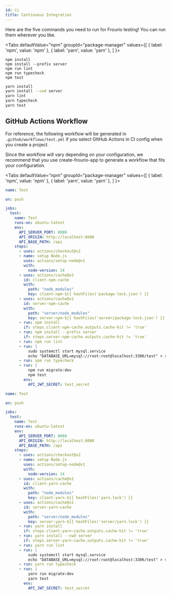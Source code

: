 ```yaml
---
id: ci
title: Continuous Integration
---
```


Here are the five commands you need to run for Frourio testing!
You can run them wherever you like.


<Tabs
  defaultValue="npm"
  groupId="package-manager"
  values={[
    { label: 'npm', value: 'npm' },
    { label: 'yarn', value: 'yarn' },
  ]
}>
<TabItem value="npm">

```
npm install
npm install --prefix server
npm run lint
npm run typecheck
npm test
```

</TabItem>
<TabItem value="yarn">

```sh
yarn install
yarn install --cwd server
yarn lint
yarn typecheck
yarn test
```

</TabItem>
</Tabs>

## GitHub Actions Workflow

For reference, the following workflow will be generated in `.github/workflows/test.yml` if you select GItHub Actions in CI config when you create a project.

Since the workflow will vary depending on your configuration, we recommend that you use create-frourio-app to generate a workflow that fits your configuration.

<Tabs
  defaultValue="npm"
  groupId="package-manager"
  values={[
    { label: 'npm', value: 'npm' },
    { label: 'yarn', value: 'yarn' },
  ]
}>
<TabItem value="npm">

```yml title=".github/workflows/test.yml"
name: Test

on: push

jobs:
  test:
    name: Test
    runs-on: ubuntu-latest
    env:
      API_SERVER_PORT: 8080
      API_ORIGIN: http://localhost:8080
      API_BASE_PATH: /api
    steps:
      - uses: actions/checkout@v2
      - name: setup Node.js
        uses: actions/setup-node@v1
        with:
          node-version: 14
      - uses: actions/cache@v2
        id: client-npm-cache
        with:
          path: "node_modules"
          key: client-npm-${{ hashFiles('package-lock.json') }}
      - uses: actions/cache@v2
        id: server-npm-cache
        with:
          path: "server/node_modules"
          key: server-npm-${{ hashFiles('server/package-lock.json') }}
      - run: npm install
        if: steps.client-npm-cache.outputs.cache-hit != 'true'
      - run: npm install --prefix server
        if: steps.server-npm-cache.outputs.cache-hit != 'true'
      - run: npm run lint
      - run: |
          sudo systemctl start mysql.service
          echo "DATABASE_URL=mysql://root:root@localhost:3306/test" > server/prisma/.env
      - run: npm run typecheck
      - run: |
          npm run migrate:dev
          npm test
        env:
          API_JWT_SECRET: test_secret
```

</TabItem>
<TabItem value="yarn">

```yml title=".github/workflows/test.yml"
name: Test

on: push

jobs:
  test:
    name: Test
    runs-on: ubuntu-latest
    env:
      API_SERVER_PORT: 8080
      API_ORIGIN: http://localhost:8080
      API_BASE_PATH: /api
    steps:
      - uses: actions/checkout@v2
      - name: setup Node.js
        uses: actions/setup-node@v1
        with:
          node-version: 14
      - uses: actions/cache@v2
        id: client-yarn-cache
        with:
          path: "node_modules"
          key: client-yarn-${{ hashFiles('yarn.lock') }}
      - uses: actions/cache@v2
        id: server-yarn-cache
        with:
          path: "server/node_modules"
          key: server-yarn-${{ hashFiles('server/yarn.lock') }}
      - run: yarn install
        if: steps.client-yarn-cache.outputs.cache-hit != 'true'
      - run: yarn install --cwd server
        if: steps.server-yarn-cache.outputs.cache-hit != 'true'
      - run: yarn run lint
      - run: |
          sudo systemctl start mysql.service
          echo "DATABASE_URL=mysql://root:root@localhost:3306/test" > server/prisma/.env
      - run: yarn run typecheck
      - run: |
          yarn run migrate:dev
          yarn test
        env:
          API_JWT_SECRET: test_secret
```

</TabItem>
</Tabs>
